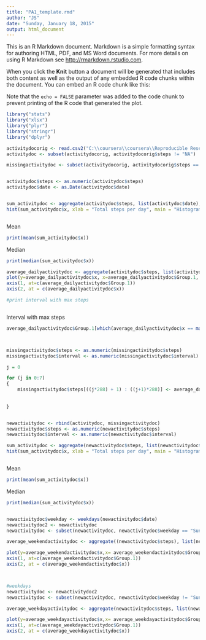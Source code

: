 ```yaml
---
title: "PA1_template.rmd"
author: "JS"
date: "Sunday, January 18, 2015"
output: html_document
---
```


This is an R Markdown document. Markdown is a simple formatting syntax for authoring HTML, PDF, and MS Word documents. For more details on using R Markdown see <http://rmarkdown.rstudio.com>.

When you click the **Knit** button a document will be generated that includes both content as well as the output of any embedded R code chunks within the document. You can embed an R code chunk like this:

Note that the `echo = FALSE` parameter was added to the code chunk to prevent printing of the R code that generated the plot.


```r

library("stats")
library("xlsx")
library("plyr")
library("stringr")
library("dplyr")

activitydocorig <- read.csv2("C:\\coursera\\coursera\\Reproducible Research\\activity.csv", na.string = "", sep = ",")
activitydoc <- subset(activitydocorig, activitydocorig$steps != "NA")

missingactivitydoc <- subset(activitydocorig, activitydocorig$steps == "NA")


activitydoc$steps <- as.numeric(activitydoc$steps)
activitydoc$date <- as.Date(activitydoc$date)


sum_activitydoc <- aggregate(activitydoc$steps, list(activitydoc$date), sum)
hist(sum_activitydoc$x, xlab = "Total steps per day", main = "Histogram of total steps per day")

```
```r

```

Mean


```r


print(mean(sum_activitydoc$x))

```
Median
```r

print(median(sum_activitydoc$x))

average_dailyactivitydoc <- aggregate(activitydoc$steps, list(activitydoc$interval), mean)
plot(y=average_dailyactivitydoc$x, x=average_dailyactivitydoc$Group.1,   type = "l", xlab = "Interval", ylab = "Steps", xaxt = "n", yaxt = "n")
axis(1, at=c(average_dailyactivitydoc$Group.1))
axis(2, at = c(average_dailyactivitydoc$x))

#print interval with max steps 

```
```r

```
Interval with max steps
```r

average_dailyactivitydoc$Group.1[which(average_dailyactivitydoc$x == max(average_dailyactivitydoc$x))]



missingactivitydoc$steps <- as.numeric(missingactivitydoc$steps)
missingactivitydoc$interval <- as.numeric(missingactivitydoc$interval)

j = 0

for (j in 0:7)
{
    missingactivitydoc$steps[((j*288) + 1) : ((j+1)*288)] <- average_dailyactivitydoc$x[1:288]
    
 
}


newactivitydoc <- rbind(activitydoc, missingactivitydoc)
newactivitydoc$steps <- as.numeric(newactivitydoc$steps)
newactivitydoc$interval <- as.numeric(newactivitydoc$interval)

sum_activitydoc <- aggregate(newactivitydoc$steps, list(newactivitydoc$date), sum)
hist(sum_activitydoc$x, xlab = "Total steps per day", main = "Histogram of total steps per day")

```
```r

```

Mean
```r

print(mean(sum_activitydoc$x))

```
Median
```r

print(median(sum_activitydoc$x))


newactivitydoc$weekday <- weekdays(newactivitydoc$date)
newactivitydoc2 <- newactivitydoc
newactivitydoc <- subset(newactivitydoc, newactivitydoc$weekday == "Sunday" | newactivitydoc$weekday== "Saturday")

average_weekendactivitydoc <- aggregate((newactivitydoc$steps), list(newactivitydoc$interval), mean)

plot(y=average_weekendactivitydoc$x,x= average_weekendactivitydoc$Group.1, main = "Weekends",  type = "l", xlab = "Interval", ylab = "Steps", xaxt = "n", yaxt = "n")
axis(1, at=c(average_weekendactivitydoc$Group.1))
axis(2, at = c(average_weekendactivitydoc$x))



#weekdays
newactivitydoc <- newactivitydoc2
newactivitydoc <- subset(newactivitydoc, newactivitydoc$weekday != "Sunday" & newactivitydoc$weekday != "Saturday")

average_weekdayactivitydoc <- aggregate(newactivitydoc$steps, list(newactivitydoc$interval), mean)

plot(y=average_weekdayactivitydoc$x,x= average_weekdayactivitydoc$Group.1,  main = "Weekdays",  type = "l", xlab = "Interval", ylab = "Steps", xaxt = "n", yaxt = "n")
axis(1, at=c(average_weekdayactivitydoc$Group.1))
axis(2, at = c(average_weekdayactivitydoc$x))


```
